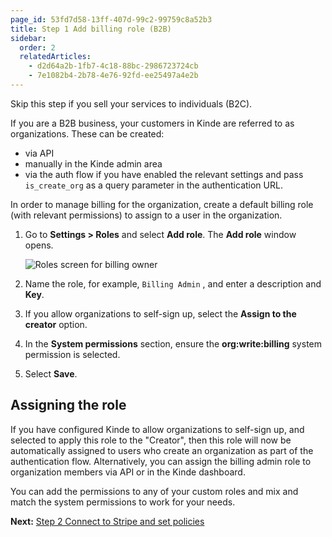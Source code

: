 ```yaml
---
page_id: 53fd7d58-13ff-407d-99c2-99759c8a52b3
title: Step 1 Add billing role (B2B)
sidebar:
  order: 2
  relatedArticles:
    - d2d64a2b-1fb7-4c18-88bc-2986723724cb
    - 7e1082b4-2b78-4e76-92fd-ee25497a4e2b
---
```


Skip this step if you sell your services to individuals (B2C).

If you are a B2B business, your customers in Kinde are referred to as organizations. These can be created:
* via API
* manually in the Kinde admin area
* via the auth flow if you have enabled the relevant settings and pass `is_create_org` as a query parameter in the authentication URL.

In order to manage billing for the organization, create a default billing role (with relevant permissions) to assign to a user in the organization. 

1. Go to **Settings > Roles** and select **Add role**. The **Add role** window opens.
    
    ![Roles screen for billing owner](https://imagedelivery.net/skPPZTHzSlcslvHjesZQcQ/96415552-a11b-4be3-e644-d9eaa2af6700/public)
    
2. Name the role, for example, `Billing Admin` , and enter a description and **Key**.
3. If you allow organizations to self-sign up, select the **Assign to the creator** option.
4. In the **System permissions** section, ensure the **org:write:billing** system permission is selected.
5. Select **Save**.
    
## Assigning the role

If you have configured Kinde to allow organizations to self-sign up, and selected to apply this role to the "Creator", then this role will now be automatically assigned to users who create an organization as part of the authentication flow. Alternatively, you can assign the billing admin role to organization members via API or in the Kinde dashboard. 

You can add the permissions to any of your custom roles and mix and match the system permissions to work for your needs.

**Next:** [Step 2 Connect to Stripe and set policies](/billing/get-started/connect-to-stripe/)
